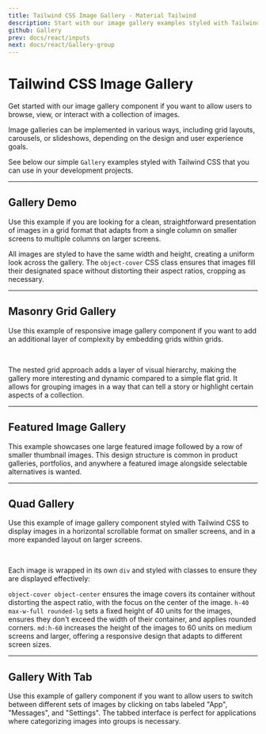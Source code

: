```yaml
---
title: Tailwind CSS Image Gallery - Material Tailwind
description: Start with our image gallery examples styled with Tailwind CSS if you want to allow users to browse, view, or interact with a collection of images.
github: Gallery
prev: docs/react/inputs
next: docs/react/Gallery-group
---
```


# Tailwind CSS Image Gallery

Get started with our image gallery component if you want to allow users to browse, view, or interact with a collection of images.

Image galleries can be implemented in various ways, including grid layouts, carousels, or slideshows, depending on the design and user experience goals.

See below our simple `Gallery` examples styled with Tailwind CSS that you can use in your development projects.


---

## Gallery Demo

Use this example if you are looking for a clean, straightforward presentation of images in a grid format that adapts from a single column on smaller screens to multiple columns on larger screens.

All images are styled to have the same width and height, creating a uniform look across the gallery. The `object-cover` CSS class ensures that images fill their designated space without distorting their aspect ratios, cropping as necessary.


<PreviewWithCode relativePath="gallery/gallery-demo.tsx" language="html" />

---

## Masonry Grid Gallery

Use this example of responsive image gallery component if you want to add an additional layer of complexity by embedding grids within grids.

<PreviewWithCode relativePath="gallery/masonry-grid-gallery.tsx" language="html" />

<br />

The nested grid approach adds a layer of visual hierarchy, making the gallery more interesting and dynamic compared to a simple flat grid. It allows for grouping images in a way that can tell a story or highlight certain aspects of a collection.

---

## Featured Image Gallery

This example showcases one large featured image followed by a row of smaller thumbnail images. This design structure is common in product galleries, portfolios, and anywhere a featured image alongside selectable alternatives is wanted.

<PreviewWithCode relativePath="gallery/featured-image-gallery.tsx" language="html" />

---

## Quad Gallery

Use this example of image gallery component styled with Tailwind CSS to display images in a horizontal scrollable format on smaller screens, and in a more expanded layout on larger screens.

<PreviewWithCode relativePath="gallery/quad-gallery.tsx" language="html" />

<br />

Each image is wrapped in its own `div` and styled with classes to ensure they are displayed effectively:

`object-cover object-center` ensures the image covers its container without distorting the aspect ratio, with the focus on the center of the image.
`h-40 max-w-full rounded-lg` sets a fixed height of 40 units for the images, ensures they don't exceed the width of their container, and applies rounded corners.
`md:h-60` increases the height of the images to 60 units on medium screens and larger, offering a responsive design that adapts to different screen sizes.

---

## Gallery With Tab

Use this example of gallery component if you want to allow users to switch between different sets of images by clicking on tabs labeled "App", "Messages", and "Settings". The tabbed interface is perfect for applications where categorizing images into groups is necessary.

<PreviewWithCode relativePath="gallery/gallery-with-tab.tsx" language="html" />
